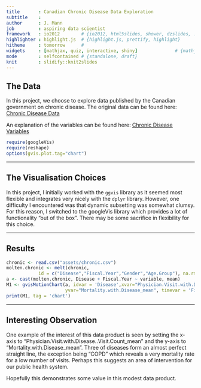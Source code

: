 ```yaml
---
title       : Canadian Chronic Disease Data Exploration
subtitle    : 
author      : J. Mann 
job         : aspiring data scientist
framework   : io2012        # {io2012, html5slides, shower, dzslides, ...}
highlighter : highlight.js  # {highlight.js, prettify, highlight}
hitheme     : tomorrow      # 
widgets     : [mathjax, quiz, interactive, shiny]              # {mathjax, quiz, bootstrap}
mode        : selfcontained # {standalone, draft}
knit        : slidify::knit2slides
---
```


## The Data

In this project, we choose to explore data published by the Canadian
government on chronic disease. The original data can be found here:
[Chronic Disease Data](http://www.phac-aspc.gc.ca/data-donnees/hpcdp-pspmc/assets/ccdss-scsmc-eng.csv)

An explanation of the variables can be found here: [Chronic Disease Variables](http://www.phac-aspc.gc.ca/data-donnees/hpcdp-pspmc/assets/EN_CanadianAggregateDatasets.docx)

```r
require(googleVis)
require(reshape)
options(gvis.plot.tag="chart")

```

---

## The Visualisation Choices

In this project, I initially worked with the `ggvis` library as it seemed most flexible and integrates very nicely with the `dplyr` library. However, one difficulty I encountered was that dynamic subsetting was somewhat clumsy. For this reason, I switched to the googleVis library which provides a lot of functionality “out of the box”. There may be some sacrifice in flexibility for this choice.

---  

## Results

```r
chronic <- read.csv("assets/chronic.csv")
molten.chronic <- melt(chronic, 
            id = c("Disease","Fiscal.Year","Gender","Age.Group"), na.rm = T)
a <- cast(molten.chronic, Disease + Fiscal.Year ~ variable, mean)
M1 <- gvisMotionChart(a, idvar = 'Disease',xvar="Physician.Visit.with.Disease..Visit.Count_mean",
                      yvar="Mortality.with.Disease_mean", timevar = 'Fiscal.Year')
print(M1, tag = 'chart')

```

---

## Interesting Observation

One example of the interest of this data product is seen by setting the x-axis 
to "Physician.Visit.with.Disease..Visit.Count_mean" and the y-axis to 
"Mortality.with.Disease_mean". Three of diseases form an almost perfect straight
line, the exception being "COPD" which reveals a very mortality rate for a low
number of visits. Perhaps this suggests an area of intervention for our public
health system.

Hopefully this demonstrates some value in this modest data product.
